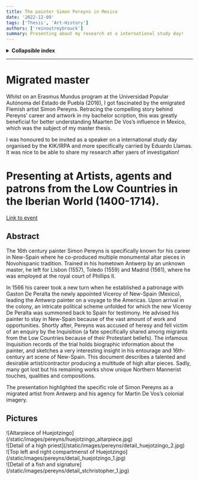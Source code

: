 ```yaml
---
title: The painter Simon Pereyns in Mexico
date: '2022-12-09'
tags: ['Thesis', 'Art-History']
authors: ['reinoutreybrouck']
summary: Presenting about my research at a international study day!
---
```


<details>
 <summary><b>Collapsible index</b></summary>

* 1. [Presentation @KIK-IRPA International studyday](#presentation)
  - 1.1. [Abstract](#abstract)
  - 1.2. [Pictures](#pictures)
  - 1.3. [About the author](#about)

</details>

***

# Migrated master

Whilst on an Erasmus Mundus program at the Universidad Popular Autónoma del Estado de Puebla (2016), I got fascinated by the emigrated Flemish artist Simon Pereyns. 
Retracing the compelling story behind Pereyns’ career and artwork in my bachelor scription, this was greatly beneficial for better understanding Maarten De Vos’s influence in Mexico, which was the subject of my master thesis.

I was honoured to be invited as a speaker on a international study day organised by the KIK/IRPA and more specifically carried by Eduardo Llamas. It was nice to be able to share my research after yaers of investigation! 

# <a name='presentation'></a>Presenting at Artists, agents and patrons from the Low Countries in the Iberian World (1400-1714).

[Link to event](https://www.kikirpa.be/en/events/study-day-artists-agents-and-patrons-from-the-low-countries-in-the-iberian-world) 

## <a name='abstract'></a>Abstract

The 16th century painter Simon Pereyns is specifically known for his career in New-Spain where he co-produced multiple monumental altar pieces in Novohispanic tradition. 
Trained in his hometown Antwerp by an unknown master, he left for Lisbon (1557), Toledo (1559) and Madrid (1561), 
where he was employed at the royal court of Phillips II. 

In 1566 his career took a new turn when he established a patronage with Gaston De Peralta the newly appointed Viceroy of New-Spain (Mexico), leading the Antwerp painter on a voyage to the Americas. 
Upon arrival in the colony, an intricate political scheme unfolded for which the new Viceroy De Peralta was summoned back to Spain for testimony. 
He advised his painter to stay in New-Spain because of the vast amount of work and opportunities. 
Shortly after, Pereyns was accused of heresy and fell victim of an enquiry by the Inquisition (a fate specifically shared among migrants from the Low Countries because of their Protestant beliefs). 
The infamous Inquisition records of the trial holds biographic information about the painter, and sketches a very interesting insight in his entourage and 16th-century art scene of New-Spain. This document describes a talented and desirable artist/contractor producing a multitude of high altar pieces. 
Sadly, many got lost but his remaining works show unique Northern Mannerist touches, qualities and compositions.

The presentation highlighted the specific role of Simon Pereyns as a migrated artist from Antwerp and his agency for Martin De Vos’s colonial imagery.

## <a name='pictures'></a>Pictures

<div className="-mx-2 flex flex-wrap overflow-hidden xl:-mx-2">
  <div className="my-1 w-full overflow-hidden px-2 xl:my-1 xl:w-1/2 xl:px-2">
    ![Altarpiece of Huejotzingo](/static/images/pereyns/huejotzingo_altarpiece.jpg)
  </div>
  <div className="my-1 w-full overflow-hidden px-2 xl:my-1 xl:w-1/2 xl:px-2">
    ![Detail of a high priest](/static/images/pereyns/detail_huejotzingo_2.jpg)
  </div>
  <div className="my-1 w-full overflow-hidden px-2 xl:my-1 xl:w-1/2 xl:px-2">
    ![Top left and right compartmenst of Huejotzingo](/static/images/pereyns/detail_huejotzingo_1.jpg)
  </div>
  <div className="my-1 w-full overflow-hidden px-2 xl:my-1 xl:w-1/2 xl:px-2">
    ![Detail of a fish and signature](/static/images/pereyns/detail_stchristopher_1.jpg)
  </div>
</div>
